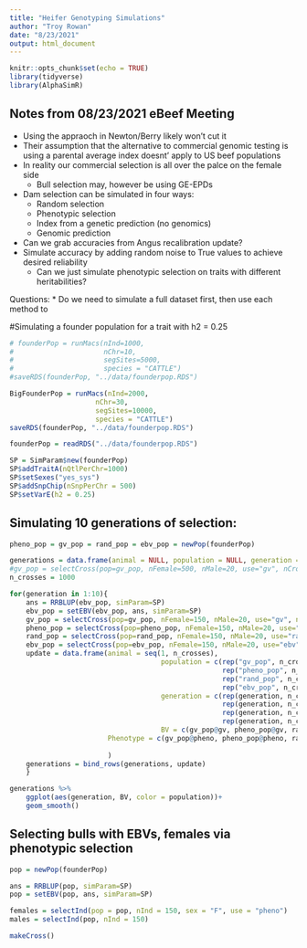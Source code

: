 ```yaml
---
title: "Heifer Genotyping Simulations"
author: "Troy Rowan"
date: "8/23/2021"
output: html_document
---
```


```r
knitr::opts_chunk$set(echo = TRUE)
library(tidyverse)
library(AlphaSimR)
```
## Notes from 08/23/2021 eBeef Meeting
* Using the appraoch in Newton/Berry likely won't cut it
* Their assumption that the alternative to commercial genomic testing is using a parental average index doesnt' apply to US beef populations
* In reality our commercial selection is all over the palce on the female side
    + Bull selection may, however be using GE-EPDs
* Dam selection can be simulated in four ways:
    + Random selection
    + Phenotypic selection
    + Index from a genetic prediction (no genomics)
    + Genomic prediction
* Can we grab accuracies from Angus recalibration update?
* Simulate accuracy by adding random noise to True values to achieve desired reliability
    + Can we just simulate phenotypic selection on traits with different heritabilities?

Questions:
* Do we need to simulate a full dataset first, then use each method to  

#Simulating a founder population for a trait with h2 = 0.25
```r
# founderPop = runMacs(nInd=1000,
#                      nChr=10,
#                      segSites=5000,
#                      species = "CATTLE")
#saveRDS(founderPop, "../data/founderpop.RDS")

BigFounderPop = runMacs(nInd=2000,
                     nChr=30,
                     segSites=10000,
                     species = "CATTLE")
saveRDS(founderPop, "../data/founderpop.RDS")

founderPop = readRDS("../data/founderpop.RDS")

SP = SimParam$new(founderPop)
SP$addTraitA(nQtlPerChr=1000)
SP$setSexes("yes_sys")
SP$addSnpChip(nSnpPerChr = 500)
SP$setVarE(h2 = 0.25)

```

## Simulating 10 generations of selection:
```r
pheno_pop = gv_pop = rand_pop = ebv_pop = newPop(founderPop)

generations = data.frame(animal = NULL, population = NULL, generation = NULL, BV = NULL, sex = NULL)
#gv_pop = selectCross(pop=gv_pop, nFemale=500, nMale=20, use="gv", nCrosses = 500)
n_crosses = 1000

for(generation in 1:10){
    ans = RRBLUP(ebv_pop, simParam=SP)
    ebv_pop = setEBV(ebv_pop, ans, simParam=SP)
    gv_pop = selectCross(pop=gv_pop, nFemale=150, nMale=20, use="gv", nCrosses = n_crosses) #performs breeding for genetic value selection
    pheno_pop = selectCross(pop=pheno_pop, nFemale=150, nMale=20, use="pheno", nCrosses = n_crosses) #performs breeding for phenotypic selection
    rand_pop = selectCross(pop=rand_pop, nFemale=150, nMale=20, use="rand", nCrosses = n_crosses)
    ebv_pop = selectCross(pop=ebv_pop, nFemale=150, nMale=20, use="ebv", nCrosses = n_crosses)#performs breeding for random selection
    update = data.frame(animal = seq(1, n_crosses), 
                                     population = c(rep("gv_pop", n_crosses),
                                                    rep("pheno_pop", n_crosses),
                                                    rep("rand_pop", n_crosses),
                                                    rep("ebv_pop", n_crosses)), 
                                     generation = c(rep(generation, n_crosses),
                                                    rep(generation, n_crosses),
                                                    rep(generation, n_crosses),
                                                    rep(generation, n_crosses)),
                                     BV = c(gv_pop@gv, pheno_pop@gv, rand_pop@gv, ebv_pop@gv),
                        Phenotype = c(gv_pop@pheno, pheno_pop@pheno, rand_pop@pheno, ebv_pop@gv)
                                       
                        ) 
    generations = bind_rows(generations, update)
    }

generations %>%
    ggplot(aes(generation, BV, color = population))+
    geom_smooth()

```

## Selecting bulls with EBVs, females via phenotypic selection
```r
pop = newPop(founderPop)

ans = RRBLUP(pop, simParam=SP)
pop = setEBV(pop, ans, simParam=SP)

females = selectInd(pop = pop, nInd = 150, sex = "F", use = "pheno")
males = selectInd(pop, nInd = 150)

makeCross()

```

